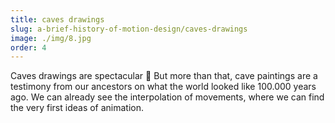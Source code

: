 ```yaml
---
title: caves drawings
slug: a-brief-history-of-motion-design/caves-drawings
image: ./img/8.jpg
order: 4
---
```


<SlideTemplate title="Cave drawings">

Caves drawings are spectacular 🐆
But more than that, cave paintings are a testimony from our ancestors on what the world looked like 100.000 years ago. We can already see the interpolation of movements, where we can find the very first ideas of animation.

</SlideTemplate>
